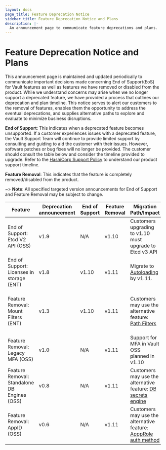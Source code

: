 ```yaml
---
layout: docs
page_title: Feature Deprecation Notice
sidebar_title: Feature Deprecation Notice and Plans
description: |-
  An announcement page to communicate feature deprecations and plans.
---
```


# Feature Deprecation Notice and Plans

This announcement page is maintained and updated periodically to communicate important decisions made concerning End of Support(EoS) for Vault features as well as features we have removed or disabled from the product. While we understand concerns may arise when we no longer support a deprecated feature, we have provided a process that outlines our deprecation and plan timeline. This notice serves to alert our customers to the removal of features, enables them the opportunity to address the eventual deprecations, and supplies alternative paths to explore and evaluate to minimize business disruptions.

**End of Support**: This indicates when a deprecated feature becomes unsupported. If a customer experiences issues with a deprecated feature, the Vault Support Team will continue to provide limited support by consulting and guiding to aid the customer with their issues. However, software patches or bug fixes will no longer be provided. The customer should consult the table below and consider the timeline provided to upgrade. Refer to the [HashiCorp Support Policy](https://support.hashicorp.com/hc/en-us/articles/360021185113-Support-Period-and-End-of-Life-EOL-Policy) to understand our product support timeline.

**Feature Removal**: This indicates that the feature is completely removed/disabled from the product.

~> **Note**: All specified targeted version announcements for End of Support and Feature Removal may be subject to change.


| Feature                | Deprecation announcement | End of Support  | Feature Removal | Migration Path/Impact  | Resources |
| -----------------------| ------------------------ | --------------- |---------------- | -| --------- |
| End of Support: Etcd V2 API (OSS) | v1.9 | N/A | v1.10 | Customers upgrading to v1.10 must upgrade to Etcd v3 API  | [TBD](TBD)
| End of Support: Licenses in storage (ENT) | v1.8 | v1.10 | v1.11 | Migrate to [Autoloading](/docs/enterprise/license/autoloading) by v1.11.| [Vault License](/docs/enterprise/license) [System Backend](https://www.vaultproject.io/api-docs/system/license) [FAQ](/docs/enterprise/license/faq)
| Feature Removal: Mount Filters (ENT) | v1.3 | v1.10 | v1.11 | Customers may use the alternative feature: [Path Filters](https://www.vaultproject.io/api-docs/system/replication/replication-performance#create-paths-filter) | [API Deprecation Notice](https://www.vaultproject.io/api-docs/system/replication/replication-performance#create-mounts-filter-deprecated) [Filter Mount Replication Deprecation Notice](/docs/upgrading/upgrade-to-1.3.0#filtered-mount-replication-deprecation)
| Feature Removal: Legacy MFA (OSS) | v1.0 | N/A | v1.11 | Support for MFA in Vault OSS planned in v1.10 | [Multi-Factor Authentication](/docs/auth/mfa)
| Feature Removal: Standalone DB Engines (OSS) | v0.8 | N/A | v1.11 | Customers may use the alternative feature: [DB secrets engine](/docs/secrets/databases) | [TBD](TBD)
| Feature Removal: AppID (OSS) | v0.6 | N/A | v1.11 | Customers may use the alternative feature: [ApppRole auth method](https://www.vaultproject.io/docs/auth/approle) | [AppID Auth Method Deprecation Notice](/docs/auth/app-id)
